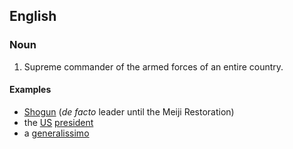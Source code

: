 ==English==
===Noun===
#Supreme commander of the armed forces of an entire country.

====Examples====
*[[Shogun]] (''de facto'' leader until the Meiji Restoration)
*the [[US]] [[president]]
*a [[generalissimo]]